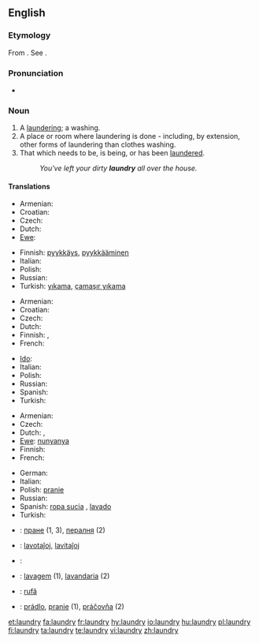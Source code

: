 ==English==
{{wikipedia}}

===Etymology===
From {{etyl|fro}} {{term|lavanderie|lang=fro}}. See {{term|launder}}.

===Pronunciation===
* {{audio|en-us-laundry.ogg|Audio (US)}}

===Noun===
{{en-noun|laundries}}

# A [[laundering]]; a washing.
# A place or room where laundering is done - including, by extension, other forms of laundering than clothes washing.
# That which needs to be, is being, or has been [[launder]]ed.
#: ''You've left your dirty '''laundry''' all over the house.''

====Translations====
{{trans-top|laundering; washing}}
* Armenian: {{t-|hy|լվացք|tr=lvac’k’|sc=Armn|xs=Armenian}}
* Croatian: {{t-|hr|pranje|n|alt=pránje}}
* Czech: {{t-|cs|praní|n}}
* Dutch: {{t+|nl|was|m}}
* [[Ewe]]: {{tø|ee|nunyanya|xs=Ewe}}
{{trans-mid}}
* Finnish: [[pyykkäys]], [[pyykkääminen]]
* Italian: {{t+|it|bucato|m}}
* Polish: {{t+|pl|pranie|m}}
* Russian: {{t|ru|стирка|f|tr=stírka|sc=Cyrl}}
* Turkish: [[yıkama]], [[çamaşır yıkama]]
{{trans-bottom}}

{{trans-top|place or room where laundering is done}}
* Armenian: {{t-|hy|լվացքատուն|tr=lvac’k’atun|sc=Armn|xs=Armenian}}
* Croatian: {{t-|hr|praonica|f|alt=praónica}}
* Czech: {{t-|cs|prádelna|f}}
* Dutch: {{t+|nl|wasserij|f}}
* Finnish: {{t+|fi|pesutupa}}, {{t+|fi|pesula}}
* French: {{t+|fr|laverie|f}}
{{trans-mid}}
* [[Ido]]: {{t-|io|laverio|xs=Ido}}
* Italian: {{t+|it|lavanderia|f}}
* Polish: {{t-|pl|pralnia|f}}
* Russian: {{t|ru|прачечная|f|tr=práčečnaja|sc=Cyrl}}
* Spanish: {{t-|es|lavandería|f}}
* Turkish: {{t+|tr|çamaşırhane}}
{{trans-bottom}}

{{trans-top|that which needs to be laundered}}
* Armenian: {{t-|hy|լվացք|tr=lvac’k’|sc=Armn|xs=Armenian}}
* Czech: {{t-|cs|prádlo|n}}
* Dutch: {{t+|nl|was|m}}, {{t+|nl|wasgoed|n}}
* [[Ewe]]: [[nunyanya]]
* Finnish: {{t-|fi|pyykki}}
* French: {{t+|fr|lessive|f}}
{{trans-mid}}
* German: {{t+|de|Wäsche|f}}
* Italian: {{t+|it|bucato|m}}
* Polish: [[pranie]] {{m}}
* Russian: {{t|ru|бельё|n|tr=b'el'jó|sc=Cyrl}}
* Spanish: [[ropa sucia]] {{f}}, [[lavado]] {{m}}
* Turkish: {{t+|tr|çamaşır}}
{{trans-bottom}}

{{checktrans-top}}
* {{ttbc|Bulgarian}}: [[пране]] {{n}} (1, 3), [[пералня]] {{f}} (2)
* {{ttbc|Esperanto}}: [[lavotaĵoj]], [[lavitaĵoj]]
* {{ttbc|Kurdish}}: {{t|ku|balav}} {{f}}
{{checktrans-mid}}
* {{ttbc|Portuguese}}: [[lavagem]] (1), [[lavandaria]] {{f}} (2)
* {{ttbc|Romanian}}: [[rufă]] {{f}}
* {{ttbc|Slovak}}: [[prádlo]], [[pranie]] {{n}} (1), [[práčovňa]]  {{f}} (2)
{{checktrans-bottom}}

[[et:laundry]]
[[fa:laundry]]
[[fr:laundry]]
[[hy:laundry]]
[[io:laundry]]
[[hu:laundry]]
[[pl:laundry]]
[[fi:laundry]]
[[ta:laundry]]
[[te:laundry]]
[[vi:laundry]]
[[zh:laundry]]